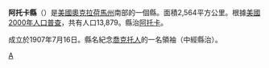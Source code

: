 <!--[[File:Map_of_Oklahoma_highlighting_Atoka_County.svg|225px]]-->
{{Infobox U.S. County
| county = 阿托卡縣
| state = 俄克拉何馬州
| en county = Atoka County
| en state = Oklahoma
| seal =               <!--image of county seal -->
| founded year =       <!-- if you include a reference, the year's wikilink won't work so add the [[|]] to the year -->
| founded date =       <!-- optional, syntax is: February 1 -->
| seat wl =  Atoka          <!-- county seat; the WikiLink is created for you: "City" results in "[[City,_State|City]]" -->
| largest city wl =    <!-- largest city; the WikiLink is created for you: "City" results in "[[City,_State|City]]" -->
| area mi = 990
| area km = 2,564
| area land mi = 978
| area land km = 2,534
| area water mi = 12
| area water km = 30
| area percentage = 1.18%
| census yr = 2000
| pop = 13,879
| density mi =6 
| density km = 2
| time zone = Central
| UTC offset = -6     <!-- example: time zone = Central; UTC offset = -6; DST offset = -5  -->
| DST offset = -5
| footnotes = 
| web =
| named for =
}}
'''阿托卡縣'''（{{lang-en|Atoka County}}）是[[美國|美國]][[奧克拉荷馬州|奧克拉荷馬州]]南部的一個縣。面積2,564平方公里。根據[[美國2000年人口普查|美國2000年人口普查]]，共有人口13,879。縣治[[阿托卡|阿托卡]]。

成立於1907年7月16日。縣名紀念[[喬克托人|喬克托人]]的一名領袖（中經縣治）。
{{Oklahoma-stub}}
{{Oklahoma}}

[[Category:俄克拉何马州行政区划|A]]